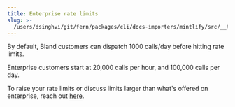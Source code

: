 ```yaml
---
title: Enterprise rate limits
slug: >-
  /users/dsinghvi/git/fern/packages/cli/docs-importers/mintlify/src/__test__/fixtures/bland/enterprise-features/enterprise-rate-limits
---
```



By default, Bland customers can dispatch 1000 calls/day before hitting rate limits.

Enterprise customers start at 20,000 calls per hour, and 100,000 calls per day.

To raise your rate limits or discuss limits larger than what's offered on enterprise, reach out <a href="https://forms.default.com/361589">here</a>.
